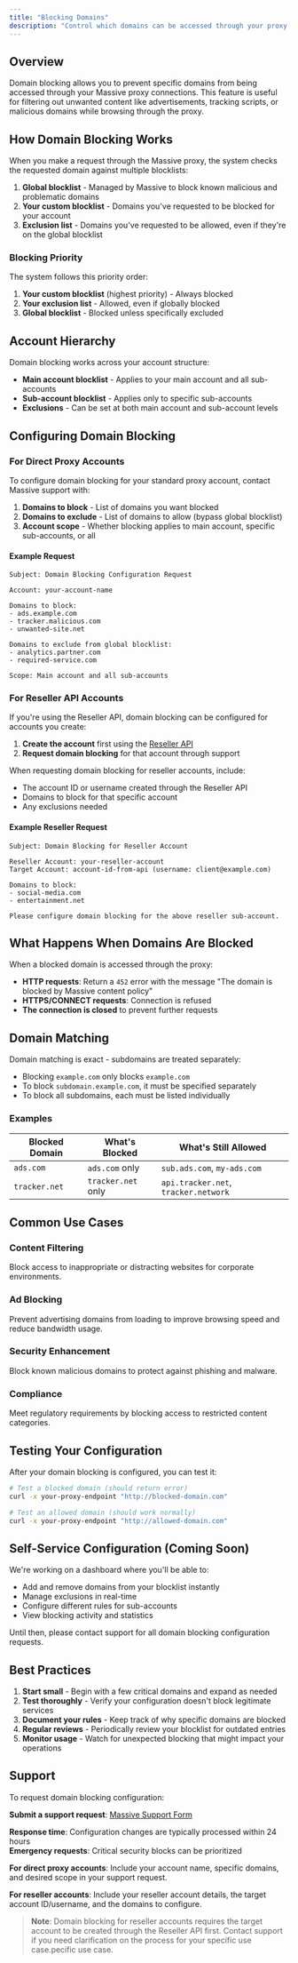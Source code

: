 ```yaml
---
title: "Blocking Domains"
description: "Control which domains can be accessed through your proxy connections with custom blocklists and exclusions."
---
```


## Overview

Domain blocking allows you to prevent specific domains from being accessed through your Massive proxy connections. This feature is useful for filtering out unwanted content like advertisements, tracking scripts, or malicious domains while browsing through the proxy.

## How Domain Blocking Works

When you make a request through the Massive proxy, the system checks the requested domain against multiple blocklists:

1. **Global blocklist** - Managed by Massive to block known malicious and problematic domains
2. **Your custom blocklist** - Domains you've requested to be blocked for your account
3. **Exclusion list** - Domains you've requested to be allowed, even if they're on the global blocklist

### Blocking Priority

The system follows this priority order:

1. **Your custom blocklist** (highest priority) - Always blocked
2. **Your exclusion list** - Allowed, even if globally blocked
3. **Global blocklist** - Blocked unless specifically excluded

## Account Hierarchy

Domain blocking works across your account structure:

- **Main account blocklist** - Applies to your main account and all sub-accounts
- **Sub-account blocklist** - Applies only to specific sub-accounts
- **Exclusions** - Can be set at both main account and sub-account levels

## Configuring Domain Blocking

### For Direct Proxy Accounts

To configure domain blocking for your standard proxy account, contact Massive support with:

1. **Domains to block** - List of domains you want blocked
2. **Domains to exclude** - List of domains to allow (bypass global blocklist)
3. **Account scope** - Whether blocking applies to main account, specific sub-accounts, or all

#### Example Request

```
Subject: Domain Blocking Configuration Request

Account: your-account-name

Domains to block:
- ads.example.com
- tracker.malicious.com
- unwanted-site.net

Domains to exclude from global blocklist:
- analytics.partner.com
- required-service.com

Scope: Main account and all sub-accounts
```

### For Reseller API Accounts

If you're using the Reseller API, domain blocking can be configured for accounts you create:

1. **Create the account** first using the [Reseller API](../reseller-api-reference/create-new-account)
2. **Request domain blocking** for that account through support

When requesting domain blocking for reseller accounts, include:

- The account ID or username created through the Reseller API
- Domains to block for that specific account
- Any exclusions needed

#### Example Reseller Request

```
Subject: Domain Blocking for Reseller Account

Reseller Account: your-reseller-account
Target Account: account-id-from-api (username: client@example.com)

Domains to block:
- social-media.com
- entertainment.net

Please configure domain blocking for the above reseller sub-account.
```

## What Happens When Domains Are Blocked

When a blocked domain is accessed through the proxy:

- **HTTP requests**: Return a `452` error with the message "The domain is blocked by Massive content policy"
- **HTTPS/CONNECT requests**: Connection is refused
- **The connection is closed** to prevent further requests

## Domain Matching

Domain matching is exact - subdomains are treated separately:

- Blocking `example.com` only blocks `example.com`
- To block `subdomain.example.com`, it must be specified separately
- To block all subdomains, each must be listed individually

### Examples

| Blocked Domain | What's Blocked     | What's Still Allowed                 |
| -------------- | ------------------ | ------------------------------------ |
| `ads.com`      | `ads.com` only     | `sub.ads.com`, `my-ads.com`          |
| `tracker.net`  | `tracker.net` only | `api.tracker.net`, `tracker.network` |

## Common Use Cases

### Content Filtering

Block access to inappropriate or distracting websites for corporate environments.

### Ad Blocking

Prevent advertising domains from loading to improve browsing speed and reduce bandwidth usage.

### Security Enhancement

Block known malicious domains to protect against phishing and malware.

### Compliance

Meet regulatory requirements by blocking access to restricted content categories.

## Testing Your Configuration

After your domain blocking is configured, you can test it:

```bash
# Test a blocked domain (should return error)
curl -x your-proxy-endpoint "http://blocked-domain.com"

# Test an allowed domain (should work normally)  
curl -x your-proxy-endpoint "http://allowed-domain.com"
```

## Self-Service Configuration (Coming Soon)

We're working on a dashboard where you'll be able to:

- Add and remove domains from your blocklist instantly
- Manage exclusions in real-time
- Configure different rules for sub-accounts
- View blocking activity and statistics

Until then, please contact support for all domain blocking configuration requests.

## Best Practices

1. **Start small** - Begin with a few critical domains and expand as needed
2. **Test thoroughly** - Verify your configuration doesn't block legitimate services
3. **Document your rules** - Keep track of why specific domains are blocked
4. **Regular reviews** - Periodically review your blocklist for outdated entries
5. **Monitor usage** - Watch for unexpected blocking that might impact your operations

## Support

To request domain blocking configuration:

**Submit a support request**: [Massive Support Form](https://forms.fillout.com/t/p8dRqBYs58us)

**Response time**: Configuration changes are typically processed within 24 hours\
**Emergency requests**: Critical security blocks can be prioritized

**For direct proxy accounts**: Include your account name, specific domains, and desired scope in your support request.

**For reseller accounts**: Include your reseller account details, the target account ID/username, and the domains to configure.

> **Note**: Domain blocking for reseller accounts requires the target account to be created through the Reseller API first. Contact support if you need clarification on the process for your specific use case.pecific use case.